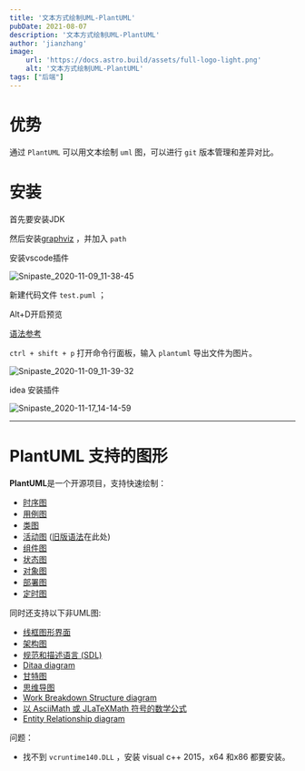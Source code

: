 ```yaml
---
title: '文本方式绘制UML-PlantUML'
pubDate: 2021-08-07
description: '文本方式绘制UML-PlantUML'
author: 'jianzhang'
image:
    url: 'https://docs.astro.build/assets/full-logo-light.png'
    alt: '文本方式绘制UML-PlantUML'
tags: ["后端"]
---
```


# 优势

通过 `PlantUML` 可以用文本绘制 `uml` 图，可以进行 `git` 版本管理和差异对比。

# 安装

首先要安装JDK

然后安装[graphviz](http://www.graphviz.org/download/) ，并加入 `path`

安装vscode插件

![Snipaste_2020-11-09_11-38-45](http://oss.jianzhang.site/images/20240616221420.png)

新建代码文件 `test.puml` ；

Alt+D开启预览

[语法参考][2]

`ctrl + shift + p`  打开命令行面板，输入 `plantuml`  导出文件为图片。

![Snipaste_2020-11-09_11-39-32](http://oss.jianzhang.site/images/20240616221445.png)



idea 安装插件

![Snipaste_2020-11-17_14-14-59](http://oss.jianzhang.site/images/20240616221504.png)

------

# PlantUML 支持的图形

**PlantUML**是一个开源项目，支持快速绘制：

- [时序图](https://plantuml.com/zh/sequence-diagram)
- [用例图](https://plantuml.com/zh/use-case-diagram)
- [类图](https://plantuml.com/zh/class-diagram)
- [活动图](https://plantuml.com/zh/activity-diagram-beta) ([旧版语法](https://plantuml.com/zh/activity-diagram-legacy)在此处)
- [组件图](https://plantuml.com/zh/component-diagram)
- [状态图](https://plantuml.com/zh/state-diagram)
- [对象图](https://plantuml.com/zh/object-diagram)
- [部署图](https://plantuml.com/zh/deployment-diagram)
- [定时图](https://plantuml.com/zh/timing-diagram)

同时还支持以下非UML图:

- [线框图形界面](https://plantuml.com/zh/salt)
- [架构图](https://plantuml.com/zh/archimate-diagram)
- [规范和描述语言 (SDL)](https://plantuml.com/zh/activity-diagram-beta#sdl)
- [Ditaa diagram](https://plantuml.com/zh/ditaa)
- [甘特图](https://plantuml.com/zh/gantt-diagram)
- [思维导图](https://plantuml.com/zh/mindmap-diagram)
- [Work Breakdown Structure diagram](https://plantuml.com/zh/wbs-diagram)
- [以 AsciiMath 或 JLaTeXMath 符号的数学公式](https://plantuml.com/zh/ascii-math)
- [Entity Relationship diagram](https://plantuml.com/zh/ie-diagram)



问题：

- 找不到 `vcruntime140.DLL` ，安装 visual c++ 2015，x64 和x86 都要安装。

[1]: https://blog.csdn.net/xiaozhengchenxxm/article/details/82861433	"参考文档"

[2]: https://plantuml.com/zh/	"语法文档"